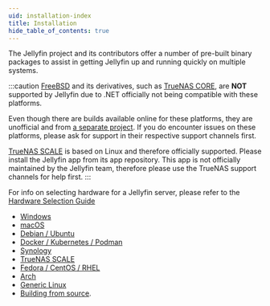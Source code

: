```yaml
---
uid: installation-index
title: Installation
hide_table_of_contents: true
---
```


The Jellyfin project and its contributors offer a number of pre-built binary packages to assist in getting Jellyfin up and running quickly on multiple systems.

:::caution
[FreeBSD](https://www.freebsd.org/) and its derivatives, such as [TrueNAS CORE](https://www.truenas.com/truenas-core/), are **NOT** supported by Jellyfin due to .NET officially not being compatible with these platforms.

Even though there are builds available online for these platforms, they are unofficial and from [a separate project](https://github.com/Thefrank/jellyfin-server-freebsd). If you do encounter issues on these platforms, please ask for support in their respective support channels first.

[TrueNAS SCALE](https://www.truenas.com/truenas-scale/) is based on Linux and therefore officially supported. Please install the Jellyfin app from its app repository. This app is not officially maintained by the Jellyfin team, therefore please use the TrueNAS support channels for help first.
:::

For info on selecting hardware for a Jellyfin server, please refer to the [Hardware Selection Guide](/docs/general/administration/hardware-selection)

- [Windows](/docs/general/installation/automatic-installer#windows)
- [macOS](/docs/general/installation/automatic-installer#macos)
- [Debian / Ubuntu](/docs/general/installation/automatic-installer#debian--ubuntu-and-derivatives)
- [Docker / Kubernetes / Podman](/docs/general/installation/container)
- [Synology](/docs/general/installation/synology)
- [TrueNAS SCALE](/docs/general/installation/truenas)
- [Fedora / CentOS / RHEL](/docs/general/installation/community#fedora-centos-and-other-rpm-distributions)
- [Arch](/docs/general/installation/community#arch-linux)
- [Generic Linux](/docs/general/installation/manual#portable-linux-install)
- [Building from source](/docs/general/installation/source).
